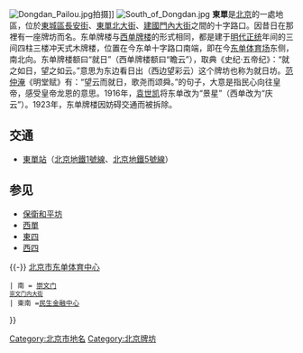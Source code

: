 {{coord|39|54|24.67|N|116|24|42.33|E|display=title|type:landmark}}
[[File:Dongdan_Pailou.jpg|thumb]]拍摄]]
[[File:South_of_Dongdan.jpg|thumb]]
'''東單'''是[[北京|北京]]的一處地區，位於[[東城區_(北京市)|東城區]][[長安街|長安街]]、[[東單北大街|東單北大街]]、[[建國門內大街|建國門內大街]]之間的十字路口。因昔日在那裡有一座牌坊而名。东单牌楼与[[西单牌楼|西单牌楼]]的形式相同，都是建于[[明朝|明代]][[正统_(年号)|正统]]年间的三间四柱三楼冲天式木牌楼，位置在今东单十字路口南端，即在今[[东单体育场|东单体育场]]东侧，南北向。东单牌楼额曰“就日”（西单牌楼额曰“瞻云”），取典《史纪·五帝纪》：“就之如日，望之如云。”意思为东边看日出（西边望彩云）这个牌坊也称为就日坊。[[范仲淹|范仲淹]]《明堂赋》有：“望云而就日，歌尧而颂舜。”的句子，大意是指民心向往皇帝，感受皇帝龙恩的意思。1916年，[[袁世凯|袁世凯]]将东单改为“景星”（西单改为“庆云”）。1923年，东单牌楼因妨碍交通而被拆除。

== 交通 ==
*[[東單站|東單站]]（[[北京地鐵1號線|北京地鐵1號線]]、[[北京地鐵5號線|北京地鐵5號線]]）

==参见==
* [[保衛和平坊|保衛和平坊]]
* [[西單|西單]]
* [[東四|東四]]
* [[西四|西四]]

{{-}}
{{Geographic Location
 | 西北 = [[东方广场|东方广场]]
 | 北 = [[灯市口|灯市口]]<br /><small>[[东单北大街|东单北大街]]</small>
 | 東北 = [[中国农业银行|中国农业银行总行]]
 | 西 = [[王府井大街|王府井]]路口<br /><small>[[东长安街|东长安街]]</small>
 | 中央 = <BIG>'''[[东单|东单]]'''</BIG>
 | 東 = [[建国门桥|建国门桥]]<br /><small>[[建国门内大街|建国门内大街]]</small>
 | 西南 = [[华诚大厦|华诚大厦]]{{.w}}[[北京市东单体育中心|北京市东单体育中心]]
 | 南 = [[崇文门|崇文门]]<br /><small>[[崇文门内大街|崇文门内大街]]</small>
 | 東南 =[[民生金融中心|民生金融中心]]
}}

{{长安街}}
{{崇文门大街}}
[[Category:北京市地名|Category:北京市地名]]
[[Category:北京牌坊|Category:北京牌坊]]